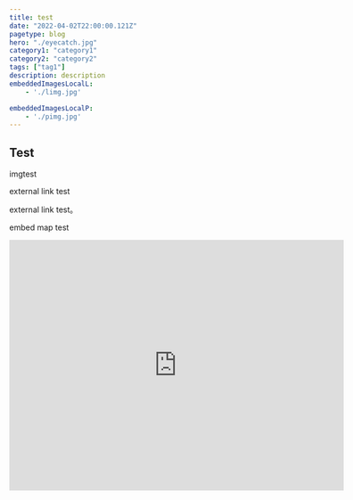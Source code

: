 ```yaml
---
title: test
date: "2022-04-02T22:00:00.121Z"
pagetype: blog
hero: "./eyecatch.jpg"
category1: "category1"
category2: "category2"
tags: ["tag1"]
description: description
embeddedImagesLocalL:
    - './limg.jpg'

embeddedImagesLocalP:
    - './pimg.jpg'
---
```




## Test

imgtest

<GatsbyImage
    alt='img' 
    image={getImage(props.localImagesL[0])}
/>

<GatsbyImage
    alt='img' 
    image={getImage(props.localImagesP[0])}
/>

external link test

<ExternalLink href = "https://www.gatsbyjs.com/">external link test</ExternalLink>。

embed map test

<EmbedMap>
    <iframe src="https://www.google.com/maps/embed?pb=!1m18!1m12!1m3!1d51857.08259663448!2d139.72650868116187!3d35.6753359117892!2m3!1f0!2f0!3f0!3m2!1i1024!2i768!4f13.1!3m3!1m2!1s0x60188bfbd89f700b%3A0x277c49ba34ed38!2z5p2x5Lqs6aeF!5e0!3m2!1sja!2sjp!4v1649984365165!5m2!1sja!2sjp" width="600" height="450" style="border:0;" allowfullscreen="" loading="lazy" referrerpolicy="no-referrer-when-downgrade"></iframe>
</EmbedMap>

